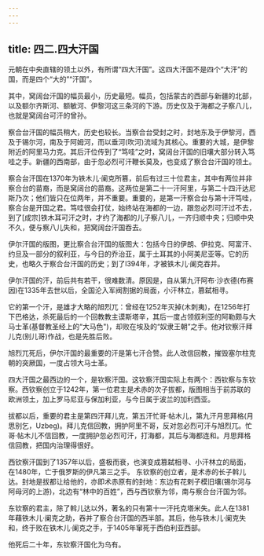 ```yaml
---
---
---
```

title: 四二.四大汗国
---



元朝在中央直辖的领土以外，有所谓“四大汗国”。这四大汗国不是四个“大汗”的国，而是四个“大的”“汗国”。

其中，窝阔台汗国的幅员最小，历史最短。幅员，包括蒙古的西部与新疆的北部，以及额尔齐斯河、额敏河、伊黎河这三条河的下游。历史仅及于海都之子察八儿，也就是窝阔台可汗的曾孙。

察合台汗国的幅员稍大，历史也较长。当察合台受封之时，封地东及于伊黎河，西及于锡尔河，南及于阿姆河，而以垂河(吹河)流域为其核心。重要的大城，是伊黎附近的阿里马力克。其后汗位传到了“笃哇”之时，窝阔台汗国的旧壤大部分转入笃哇之手。新疆的西南部，由于忽必烈可汗鞭长莫及，也变成了察合台汗国的领土。

察合台汗国在1370年为铁木儿·阑克所篡，前后有过三十位君主，其中有两位并非察合台的苗裔，而是窝阔台的苗裔。这两位是第二十一汗阿里，与第二十四汗达尼斯乃次；他们皆只在位两年，并不重要。重要的，是第一汗察合台与第十汗笃哇，察合台是开国之君。笃哇很会打仗，始终站在海都的一边，跟忽必烈可汗过不去，到了[成宗]铁木耳可汗之时，才约了海都的儿子察八儿，一齐归顺中央；归顺中央不久，便与察八儿失和，把窝阔台汗国吞去。

伊尔汗国的版图，更比察合台汗国的版图大：包括今日的伊朗、伊拉克、阿富汗、约旦及一部分的叙利亚，与今日的乔治亚，属于土耳其的小阿美尼亚等。它的历史，也略久于察合台汗国的历史；到了l394年，才被铁木儿·阑克吞并。

伊尔汗国的汗，前后共有若干，很难数清。原因是，自从第九汗阿布·沙衣德(布赛因)在1335年去世以后，全国沦入军阀割据的局面，小汗林立，篡弑相寻。

它的第一个汗，是雄才大略的旭烈兀：曾经在1252年灭掉(木刺夷)，在1256年打下巴格达，杀死最后的一个回教教主谟斯塔辛，其后一度占领叙利亚的阿勒颇与大马士革(基督教圣经上的“大马色")，却败在埃及的“奴隶王朝”之手。他对钦察汗拜儿克(别儿哥)作战，也是先胜后败。

旭烈兀死后，伊尔汗国的最重要的汗是第七汗合赞。此人改信回教，摧毁塞尔柱克朝的突厥国，一度占领大马士革。

四大汗国之最西边的一个，是钦察汗国。这钦察汗国实际上有两个：西钦察与东钦察。西钦察创立于1242年，第一位君主是术赤的次子拔都，版图相当于前苏联的欧洲领土，加上罗马尼亚与保加利亚，与今日属于波兰的加利西亚。

拔都以后，重要的君主是第四汗拜儿克，第五汗忙哥·帖木儿，第九汗月思拜格(月思别乞，Uzbeg)。拜儿克信回教，拥护阿里不哥，反对忽必烈可汗与旭烈兀。忙哥·帖木儿不信回教，一度拥护忽必烈可汗，打海都，其后与海都连和。月思拜格信回教，把国内治理得很好。

西钦察汗国到了1357年以后，盛极而衰，也演变成篡弑相寻、小汗林立的局面，在1480年，亡于俄罗斯的伊凡第三之手。 东钦察的创立者，是术赤的长子斡儿达。封地是拔都让给他的，亦即术赤原有的封地：东边有花剌子模旧壤(锡尔河与阿母河的上游)，北边有“林中的百姓”，西与西钦察为邻，南与察合台汗国为邻。

东钦察的君主，除了斡儿达以外，著名的只有第十一汗托克塔米失。此人在1381年藉铁木儿·阑克之助，吞并了察合台汗国的西半部。其后，他与铁木儿·阑克失和，终于败在铁木儿·阑克之手，于1405年窜死于西伯利亚西部。

他死后二十年，东钦察汗国化为乌有。
